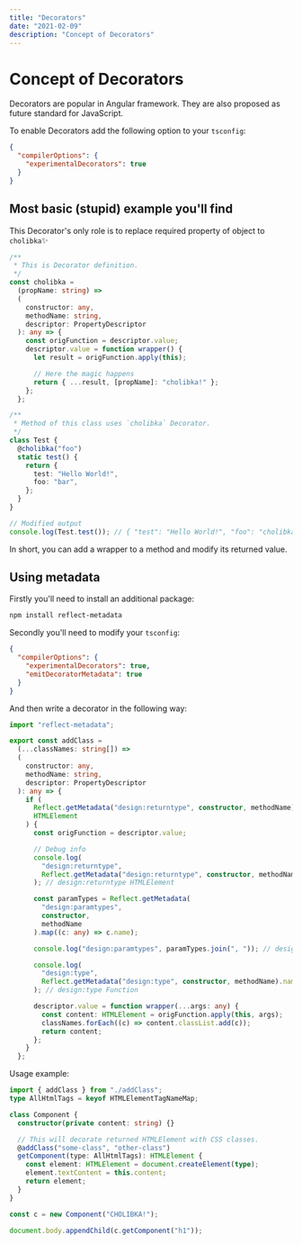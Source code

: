 ```yaml
---
title: "Decorators"
date: "2021-02-09"
description: "Concept of Decorators"
---
```



# Concept of Decorators

Decorators are popular in Angular framework. They are also proposed as future standard for JavaScript.

To enable Decorators add the following option to your `tsconfig`:

```json
{
  "compilerOptions": {
    "experimentalDecorators": true
  }
}
```

## Most basic (stupid) example you'll find

This Decorator's only role is to replace required property of object to `cholibka`✨

```ts
/**
 * This is Decorator definition.
 */
const cholibka =
  (propName: string) =>
  (
    constructor: any,
    methodName: string,
    descriptor: PropertyDescriptor
  ): any => {
    const origFunction = descriptor.value;
    descriptor.value = function wrapper() {
      let result = origFunction.apply(this);

      // Here the magic happens
      return { ...result, [propName]: "cholibka!" };
    };
  };

/**
 * Method of this class uses `cholibka` Decorator.
 */
class Test {
  @cholibka("foo")
  static test() {
    return {
      test: "Hello World!",
      foo: "bar",
    };
  }
}

// Modified output
console.log(Test.test()); // { "test": "Hello World!", "foo": "cholibka!" }
```

In short, you can add a wrapper to a method and modify its returned value.

## Using metadata

Firstly you'll need to install an additional package:

```bash
npm install reflect-metadata
```

Secondly you'll need to modify your `tsconfig`:

```json
{
  "compilerOptions": {
    "experimentalDecorators": true,
    "emitDecoratorMetadata": true
  }
}
```

And then write a decorator in the following way:

```ts
import "reflect-metadata";

export const addClass =
  (...classNames: string[]) =>
  (
    constructor: any,
    methodName: string,
    descriptor: PropertyDescriptor
  ): any => {
    if (
      Reflect.getMetadata("design:returntype", constructor, methodName) ===
      HTMLElement
    ) {
      const origFunction = descriptor.value;

      // Debug info
      console.log(
        "design:returntype",
        Reflect.getMetadata("design:returntype", constructor, methodName).name
      ); // design:returntype HTMLElement

      const paramTypes = Reflect.getMetadata(
        "design:paramtypes",
        constructor,
        methodName
      ).map((c: any) => c.name);

      console.log("design:paramtypes", paramTypes.join(", ")); // design:paramtypes String

      console.log(
        "design:type",
        Reflect.getMetadata("design:type", constructor, methodName).name
      ); // design:type Function

      descriptor.value = function wrapper(...args: any) {
        const content: HTMLElement = origFunction.apply(this, args);
        classNames.forEach((c) => content.classList.add(c));
        return content;
      };
    }
  };
```

Usage example:

```ts
import { addClass } from "./addClass";
type AllHtmlTags = keyof HTMLElementTagNameMap;

class Component {
  constructor(private content: string) {}

  // This will decorate returned HTMLElement with CSS classes.
  @addClass("some-class", "other-class")
  getComponent(type: AllHtmlTags): HTMLElement {
    const element: HTMLElement = document.createElement(type);
    element.textContent = this.content;
    return element;
  }
}

const c = new Component("CHOLIBKA!");

document.body.appendChild(c.getComponent("h1"));
```
